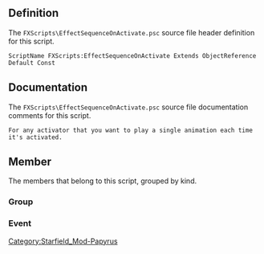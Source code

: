 {{Script_Object_Summary
| title = FXScripts:EffectSequenceOnActivate
| name = [[SFM:Script-FXScripts:EffectSequenceOnActivate|FXScripts:EffectSequenceOnActivate]]
| extends = [[SFM:Script-ObjectReference|ObjectReference]] → [[SFM:Script-Form|Form]] → [[SFM:Script-ScriptObject|ScriptObject]]
| flags = Default, Const
}}


== Definition ==
The <code>FXScripts\EffectSequenceOnActivate.psc</code> source file header definition for this script.

<source lang="papyrus">
ScriptName FXScripts:EffectSequenceOnActivate Extends ObjectReference Default Const
</source>


== Documentation ==
The <code>FXScripts\EffectSequenceOnActivate.psc</code> source file documentation comments for this script.

<source>
For any activator that you want to play a single animation each time it's activated.
</source>


== Member ==
The members that belong to this script, grouped by kind.

=== Group ===
{{Script_Object_Member_Summary
| title = Required_Properties
| script = [[SFM:Script-FXScripts:EffectSequenceOnActivate|FXScripts:EffectSequenceOnActivate]]
| name = [[SFM:Script-FXScripts:EffectSequenceOnActivate/Required_Properties|Required_Properties]]
| kind = Group
}}

=== Event ===
{{Script_Object_Member_Summary
| title = OnActivate
| script = [[SFM:Script-FXScripts:EffectSequenceOnActivate|FXScripts:EffectSequenceOnActivate]]
| name = [[SFM:Script-FXScripts:EffectSequenceOnActivate/OnActivate|OnActivate]]
| kind = Event
| parameters = ObjectReference akActionRef
}}


[[Category:Starfield_Mod-Papyrus]]
